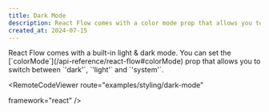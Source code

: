 ```yaml
---
title: Dark Mode
description: React Flow comes with a color mode prop that allows you to switch between dark, light and system mode.
created_at: 2024-07-15
---
```



<ExampleLayout>
React Flow comes with a built-in light & dark mode. You can set the [`colorMode`](/api-reference/react-flow#colorMode) prop that allows you to switch between `'dark'`, `'light'` and `'system'`.

<RemoteCodeViewer
  route="examples/styling/dark-mode"
  
  framework="react"
/>
</ExampleLayout>
